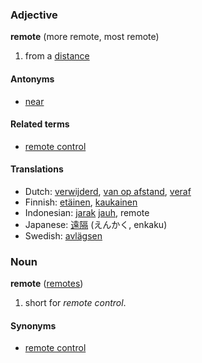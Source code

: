 === Adjective ===
'''remote''' (more remote, most remote)

#from a [[distance]]

====Antonyms====
*[[near]]

====Related terms====
*[[remote control]]

==== Translations ====
*Dutch: [[verwijderd]], [[van op afstand]], [[veraf]]
*Finnish: [[etäinen]], [[kaukainen]]
*Indonesian: [[jarak]] [[jauh]], remote
*Japanese: [[遠隔]] (えんかく, enkaku)
*Swedish: [[avlägsen]]

===Noun===
'''remote''' ([[remotes]])

# short for ''remote control''.

====Synonyms====
*[[remote control]]